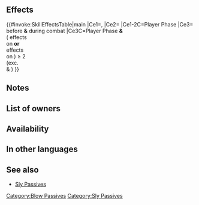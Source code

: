 {{Passive
|name=Sly Sturdy Blow
|type=A
|exclusive=0
|canUseWeapon={{WeaponList|exclude=Staff}}
|canUseMove={{MoveList|All}}
|properties=random_owner
|1name=Sly Sturdy Blow
|1tagid=SID_鬼神金剛の掩撃
|1effect=If unit initiates combat, grants Atk+8 and Def+10 to unit and unit makes a guaranteed follow-up attack during combat, and also, if number of【Bonus】effects active on unit ≥ 2, excluding stat bonuses, or if number of 【Penalty】effects active on foe ≥ 2, excluding stat penalties, unit deals +5 damage during combat (including when dealing damage with an area-of-effect Special; excluding Røkkr area-of-effect Specials).<br><br>【Bonus】<br>All effects that last "for 1 turn" or "that turn only." Includes bonuses granted by a skill like Rally or Hone and positive status effects (extra movement or effects like Dominance).<br><br>【Penalty】<br>All effects that last "on foe through its next action." Includes penalties inflicted by a skill like Panic or Threaten and negative status effects (preventing counterattacks, restricting movement, or the effects of a skill like Triangle Adept or Guard).
|1cost=300
|1required=Sturdy Blow 2
}}
==Effects==
{{#invoke:SkillEffectsTable|main
|Ce1={{Eft|Temporary buffs|Atk|8}}, {{Eft|Temporary buffs|Def|10}}
|Ce2={{Eft|Guaranteed Follow-Ups}}
|Ce1-2C=Player Phase
|Ce3={{Eft|Damage Boost|5}}<br>before '''&''' during combat
|Ce3C=Player Phase '''&'''<br>({{Kp|Bonus}} effects<br>on {{Tgt|Unit}} '''or'''<br>{{Kp|Penalty}} effects<br>on {{Tgt|Foe}}) ≥ 2<br>(exc. {{SEt|Bonuses}}<br>& {{SEt|Penalties}})
}}
==Notes==
{{IfUnitInitiates}}
{{Temporary buffs}}
{{Guaranteed follow-up interaction}}
{{FlatDamageBoost|5}}
{{EffectfromBonus|+5 damage boost}}
{{EffectfromPenalty|+5 damage boost}}
==List of owners==
{{Skill Hero List}}
==Availability==
{{PassiveFocusList}}
{{PassiveDistributionList}}
{{PassiveCombatManualList}}
==In other languages==
{{OtherLanguages
|japanese=黒鷲の愛の斧
|german=
|spanishEU=
|spanishLA=
|french=
|italian=
|chineseTW=黑鹫的爱之斧
|portuguese=
}}

==See also==
{{See also skills|cond=Description LIKE '%deals +%including when dealing damage%' AND Exclusive='1'}}
* [[Skill families/A Passives#Sly|Sly Passives]]
{{Passives Navbox|A}}
[[Category:Blow Passives]]
[[Category:Sly Passives]]